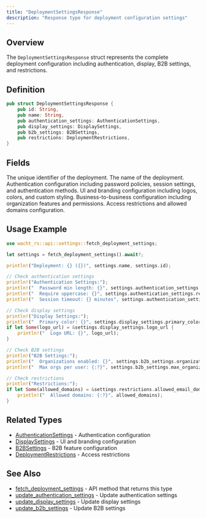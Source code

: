 ```yaml
---
title: "DeploymentSettingsResponse"
description: "Response type for deployment configuration settings"
---
```


## Overview

The `DeploymentSettingsResponse` struct represents the complete deployment configuration including authentication, display, B2B settings, and restrictions.

## Definition

```rust
pub struct DeploymentSettingsResponse {
    pub id: String,
    pub name: String,
    pub authentication_settings: AuthenticationSettings,
    pub display_settings: DisplaySettings,
    pub b2b_settings: B2BSettings,
    pub restrictions: DeploymentRestrictions,
}
```

## Fields

<ParamField path="id" type="String" required>
  The unique identifier of the deployment.
</ParamField>

<ParamField path="name" type="String" required>
  The name of the deployment.
</ParamField>

<ParamField path="authentication_settings" type="AuthenticationSettings" required>
  Authentication configuration including password policies, session settings, and authentication methods.
</ParamField>

<ParamField path="display_settings" type="DisplaySettings" required>
  UI and branding configuration including logos, colors, and custom styling.
</ParamField>

<ParamField path="b2b_settings" type="B2BSettings" required>
  Business-to-business configuration including organization features and permissions.
</ParamField>

<ParamField path="restrictions" type="DeploymentRestrictions" required>
  Access restrictions and allowed domains configuration.
</ParamField>

## Usage Example

```rust
use wacht_rs::api::settings::fetch_deployment_settings;

let settings = fetch_deployment_settings().await?;

println!("Deployment: {} ({})", settings.name, settings.id);

// Check authentication settings
println!("Authentication Settings:");
println!("  Password min length: {}", settings.authentication_settings.password_min_length);
println!("  Require uppercase: {}", settings.authentication_settings.require_uppercase);
println!("  Session timeout: {} minutes", settings.authentication_settings.session_timeout_minutes);

// Check display settings
println!("Display Settings:");
println!("  Primary color: {}", settings.display_settings.primary_color);
if let Some(logo_url) = &settings.display_settings.logo_url {
    println!("  Logo URL: {}", logo_url);
}

// Check B2B settings
println!("B2B Settings:");
println!("  Organizations enabled: {}", settings.b2b_settings.organizations_enabled);
println!("  Max orgs per user: {:?}", settings.b2b_settings.max_organizations_per_user);

// Check restrictions
println!("Restrictions:");
if let Some(allowed_domains) = &settings.restrictions.allowed_email_domains {
    println!("  Allowed domains: {:?}", allowed_domains);
}
```

## Related Types

- [AuthenticationSettings](/rust-sdk/types/authentication-settings) - Authentication configuration
- [DisplaySettings](/rust-sdk/types/display-settings) - UI and branding configuration
- [B2BSettings](/rust-sdk/types/b2b-settings) - B2B feature configuration
- [DeploymentRestrictions](/rust-sdk/types/deployment-restrictions) - Access restrictions

## See Also

- [fetch_deployment_settings](/rust-sdk/api/fetch-deployment-settings) - API method that returns this type
- [update_authentication_settings](/rust-sdk/api/update-authentication-settings) - Update authentication settings
- [update_display_settings](/rust-sdk/api/update-display-settings) - Update display settings
- [update_b2b_settings](/rust-sdk/api/update-b2b-settings) - Update B2B settings